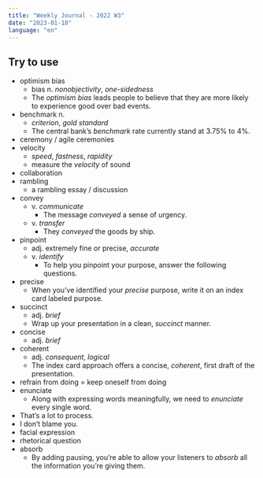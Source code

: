 ```yaml
---
title: "Weekly Journal - 2022 W3"
date: "2023-01-18"
language: "en"
---
```


## Try to use

- optimism bias
  - bias n. _nonobjectivity_, _one-sidedness_
  - The _optimism bias_ leads people to believe that they are more likely to experience good over bad events.
- benchmark n.
  - _criterion_, _gold standard_
  - The central bank’s _benchmark_ rate currently stand at 3.75% to 4%.
- ceremony / agile ceremonies
- velocity
  - _speed_, _fastness_, _rapidity_
  - measure the _velocity_ of sound
- collaboration
- rambling
  - a rambling essay / discussion
- convey
  - v. _communicate_
    - The message _conveyed_ a sense of urgency.
  - v. _transfer_
    - They _conveyed_ the goods by ship.
- pinpoint
  - adj. extremely fine or precise, _accurate_
  - v. _identify_
    - To help you pinpoint your purpose, answer the following questions.
- precise
  - When you’ve identified your _precise_ purpose, write it on an index card labeled purpose.
- succinct
  - adj. _brief_
  - Wrap up your presentation in a clean, _succinct_ manner.
- concise
  - adj. _brief_
- coherent
  - adj. _consequent_, _logical_
  - The index card approach offers a concise, _coherent_, first draft of the presentation.
- refrain from doing = keep oneself from doing
- enunciate
  - Along with expressing words meaningfully, we need to _enunciate_ every single word.
- That’s a lot to process.
- I don’t blame you.
- facial expression
- rhetorical question
- absorb
  - By adding pausing, you’re able to allow your listeners to _absorb_ all the information you’re giving them.
